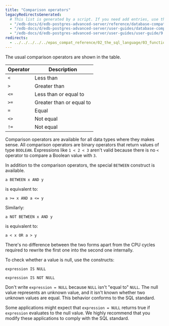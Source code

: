 ```yaml
---
title: "Comparison operators"
legacyRedirectsGenerated:
  # This list is generated by a script. If you need add entries, use the `legacyRedirects` key.
  - "/edb-docs/d/edb-postgres-advanced-server/reference/database-compatibility-for-oracle-developers-reference-guide/9.6/Database_Compatibility_for_Oracle_Developers_Reference_Guide.1.095.html"
  - "/edb-docs/d/edb-postgres-advanced-server/user-guides/database-compatibility-for-oracle-developers-guide/9.5/Database_Compatibility_for_Oracle_Developers_Guide.1.129.html"
  - "/edb-docs/d/edb-postgres-advanced-server/user-guides/user-guide/9.5/EDB_Postgres_Enterprise_Guide.1.038.html"
redirects:
  - ../../../../../epas_compat_reference/02_the_sql_language/03_functions_and_operators/02_comparison_operators #generated for docs/epas/reorg-role-use-case-mode
---
```


<div id="comparison_operators" class="registered_link"></div>

The usual comparison operators are shown in the table.

| Operator | Description              |
| -------- | ------------------------ |
| `<`      | Less than                |
| `>`      | Greater than             |
| `<=`     | Less than or equal to    |
| `>=`     | Greater than or equal to |
| `=`      | Equal                    |
| `<>`     | Not equal                |
| `!=`     | Not equal                |

Comparison operators are available for all data types where they makes sense. All comparison operators are binary operators that return values of type `BOOLEAN`. Expressions like `1 < 2 < 3` aren't valid because there is no `<` operator to compare a Boolean value with `3`.

In addition to the comparison operators, the special `BETWEEN` construct is available.

 `a BETWEEN x AND y`

is equivalent to:

 `a >= x AND a <= y`

Similarly:

 `a NOT BETWEEN x AND y`

is equivalent to:

 `a < x OR a > y`

There's no difference between the two forms apart from the CPU cycles required to rewrite the first one into the second one internally.

To check whether a value is null, use the constructs:

 `expression IS NULL`

 `expression IS NOT NULL`

Don't write `expression = NULL` because `NULL` isn't "equal to" `NULL`. The null value represents an unknown value, and it isn't known whether two unknown values are equal. This behavior conforms to the SQL standard.

Some applications might expect that `expression = NULL` returns true if `expression` evaluates to the null value. We highly recommend that you modify these applications to comply with the SQL standard.
